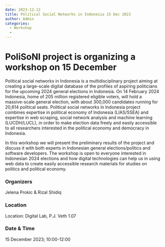 ```yaml
---
date: 2023-12-12
title: Political Social Networks in Indonesia 15 Dec 2023
author: Admin
categories:
  - Workshop
  - 
---
```

# PoliSoNI project is organizing a workshop on 15 December

Political social networks in Indonesia is a multidisciplinary project aiming at creating a large-scale digital database of the profiles of aspiring politicians for the upcoming 2024 general elections in Indonesia. On 14 February 2024 Indonesia, home of 205 million registered eligible voters, will hold a massive-scale general election, with about 300,000 candidates running for 20,614 political seats. Political social networks in Indonesia project combines expertise in political economy of Indonesia (LIAS/SSEA) and expertise in web scraping, social network analysis and machine learning (LUCDH/LUCL), in order to make election data freely and easily accessible to all researchers interested in the political economy and democracy in Indonesia.

In this workshop we will present the preliminary results of the project and discuss it with both experts in Indonesian general elections/politics and software developers. The workshop is open to everyone interested in Indonesian 2024 elections and how digital technologies can help us in using web data to create easily accessible research materials for studies on politics and political economy.

### Organizers
Jelena Prokic & Rizal Shidiq

### Location
Location: Digital Lab, P.J. Veth 1.07

### Date & Time
15 December 2023; 10:00-12:00
